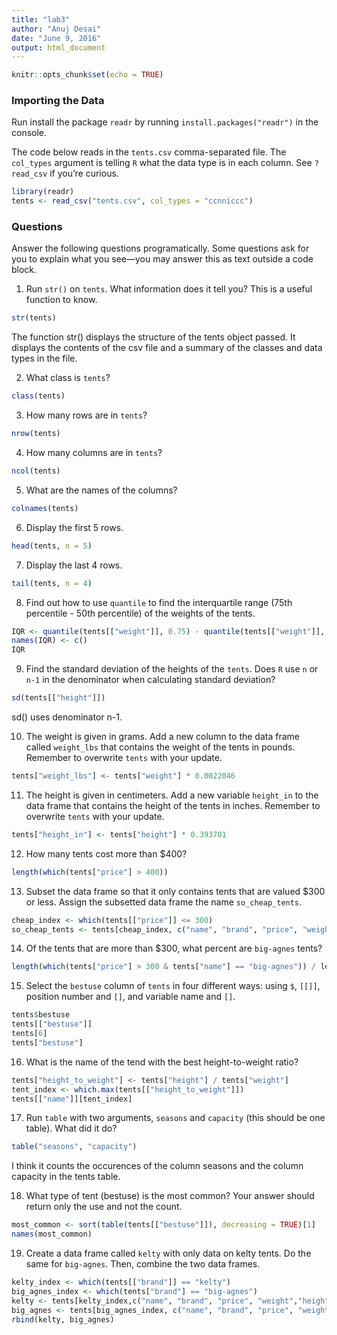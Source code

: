 ```yaml
---
title: "lab3"
author: "Anuj Desai"
date: "June 9, 2016"
output: html_document
---
```


```r
knitr::opts_chunk$set(echo = TRUE)
```

### Importing the Data
Run install the package `readr` by running `install.packages("readr")` in the console.

The code below reads in the `tents.csv` comma-separated file.  The `col_types` argument is telling `R` what the data type is in each column.  See `?read_csv` if you're curious.
```r
library(readr)
tents <- read_csv("tents.csv", col_types = "ccnniccc")
```

### Questions
Answer the following questions programatically.  Some questions ask for you to explain what you see---you may answer this as text outside a code block.

1. Run `str()` on `tents`.  What information does it tell you? This is a useful function to know.
```r
str(tents)
```

The function str() displays the structure of the tents object passed. It displays the contents of the csv file and a summary of the classes and data types in the file.

2. What class is `tents`?
```r
class(tents)
```

3. How many rows are in `tents`?
```r
nrow(tents)
```

4. How many columns are in `tents`?
```r
ncol(tents)
```

5. What are the names of the columns?
```r
colnames(tents)
```

6. Display the first 5 rows.
```r
head(tents, n = 5)
```

7. Display the last 4 rows.
```r
tail(tents, n = 4)
```

8. Find out how to use `quantile` to find the interquartile range (75th percentile - 50th percentile) of the weights of the tents.
```r
IQR <- quantile(tents[["weight"]], 0.75) - quantile(tents[["weight"]], 0.25)
names(IQR) <- c()
IQR
```

9. Find the standard deviation of the heights of the `tents`.  Does `R` use `n` or `n-1` in the denominator when calculating standard deviation?
```r
sd(tents[["height"]])
```
sd() uses denominator n-1.

10. The weight is given in grams.  Add a new column to the data frame called `weight_lbs` that contains the weight of the tents in pounds.  Remember to overwrite `tents` with your update.
```r
tents["weight_lbs"] <- tents["weight"] * 0.0022046
```

11. The height is given in centimeters.  Add a new variable `height_in` to the data frame that contains the height of the tents in inches. Remember to overwrite `tents` with your update.
```r
tents["height_in"] <- tents["height"] * 0.393701
```

12. How many tents cost more than $400?
```r
length(which(tents["price"] > 400))
```

13. Subset the data frame so that it only contains tents that are valued $300 or less.  Assign the subsetted data frame the name `so_cheap_tents`.
```r
cheap_index <- which(tents[["price"]] <= 300)
so_cheap_tents <- tents[cheap_index, c("name", "brand", "price", "weight","height", "bestuse", "seasons", "capacity")]
```

14. Of the tents that are more than $300, what percent are `big-agnes` tents?
```r
length(which(tents["price"] > 300 & tents["name"] == "big-agnes")) / length(which(tents["price"] > 300))
```

15. Select the `bestuse` column of `tents` in four different ways: using `$`, `[[]]`, position number and `[]`, and variable name and `[]`.
```r
tents$bestuse
tents[["bestuse"]]
tents[6]
tents["bestuse"]
```

16. What is the name of the tend with the best height-to-weight ratio?
```r
tents["height_to_weight"] <- tents["height"] / tents["weight"]
tent_index <- which.max(tents[["height_to_weight"]])
tents[["name"]][tent_index]
```

17. Run `table` with two arguments, `seasons` and `capacity` (this should be one table).  What did it do?
```r
table("seasons", "capacity")
```
I think it counts the occurences of the column seasons and the column capacity in the tents table.

18. What type of tent (bestuse) is the most common? Your answer should return only the use and not the count.
```r
most_common <- sort(table(tents[["bestuse"]]), decreasing = TRUE)[1]
names(most_common)
```

19. Create a data frame called `kelty` with only data on kelty tents.  Do the same for `big-agnes`.  Then, combine the two data frames.
```r
kelty_index <- which(tents[["brand"]] == "kelty")
big_agnes_index <- which(tents["brand"] == "big-agnes")
kelty <- tents[kelty_index,c("name", "brand", "price", "weight","height", "bestuse", "seasons", "capacity")]
big_agnes <- tents[big_agnes_index, c("name", "brand", "price", "weight","height", "bestuse", "seasons", "capacity")]
rbind(kelty, big_agnes)
```